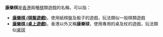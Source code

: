 {{noteTA
|1=zh-hans:台球; zh-tw:撞球; zh-hk:桌球;
}}
'''康樂棋'''是[[香港|香港]]兩種[[棋|棋]]類遊戲的名稱，可以指：
*'''[[康樂棋_(棋盤遊戲)|康樂棋 (棋盤遊戲)]]'''，使用紙棋盤及骰子的遊戲，玩法類似一般棋類遊戲
*'''[[康樂棋_(桌上遊戲)|康樂棋 (桌上遊戲)]]'''，香港以外又稱'''康樂球'''，使用專用的桌及杖的遊戲，玩法類似[[撞球|桌球]]

{{disambig|Cat=三字作品消歧义}}